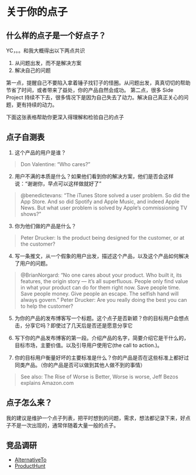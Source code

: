 # 关于你的点子

## 什么样的点子是一个好点子？
YC，。。和我大概得出以下两点共识

1. 从问题出发，而不是解决方案
2. 解决自己的问题

第一点，提醒自己不要陷入拿着锤子找钉子的怪圈。从问题出发，真真切切的帮助节省了时间，或者带来了益处，你的产品自然会成功。
第二点，很多 Side Project 持续不下去，很多情况下是因为自己失去了动力。解决自己真正关心的问题，更有持续的动力。

下面这张表格帮助你更深入得理解和检验自己的点子

## 点子自测表

1. 这个产品的用户是谁？
> Don Valentine: “Who cares?”

2. 用户不满的本质是什么？如果他们看到你的解决方案，他们是否会这样说：“谢谢你，早点可以这样做就好了”
> @benedictevans: “The iTunes Store solved a user problem. So did the App Store. And so did Spotify and Apple Music, and indeed Apple News. But what user problem is solved by Apple’s commissioning TV shows?”

3. 你为他们做的产品是什么？
> Peter Drucker: Is the product being designed for the customer, or at the customer?

4. 写一条推文，从一个假象的用户出发，描述这个产品，以及这个产品如何解决了用户的问题。
> @BrianNorgard: “No one cares about your product. Who built it, its features, the origin story — it’s all superfluous. People only find value in what your product can do for them right now. Save people time. Save people money. Give people an escape. The selfish hand will always govern.”
Peter Drucker: Are you really doing the best you can to help the customer?

5. 为你的产品的发布博客写一个标题。这个点子是否新颖？你的目标用户会想点击，分享它吗？即使过了几天后是否还是愿意分享它


6. 写下你的产品发布博客的第一段。介绍产品的名字，简要介绍它是干什么的，目标市场，主要价值。以及引导用户使用它(the call to action.)。


7. 你的目标用户衡量好坏的主要标准是什么？你的产品是否在这些标准上都好过同类产品。（你的产品是否可以做到其他人做不到的事情）
> See also: The Rise of Worse is Better, Worse is worse, Jeff Bezos explains Amazon.com

## 点子怎么来？

我的建议是维护一个点子列表，把平时想到的问题，需求，想法都记录下来，好点子不是一次出现的，通常伴随着大量一般的点子。

## 竞品调研

- [AlternativeTo](https://alternativeto.net/)
- [ProductHunt](https://www.producthunt.com/)

